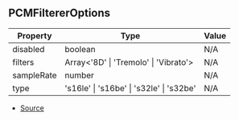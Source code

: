 ## PCMFiltererOptions

| Property | Type | Value |
| ----------- | ----------- | ----------- |
| disabled | boolean | N/A |
| filters | Array\<'8D' \| 'Tremolo' \| 'Vibrato'> | N/A |
| sampleRate | number | N/A |
| type | 's16le' \| 's16be' \| 's32le' \| 's32be' | N/A |


- [Source](https://github.com/Androz2091/discord-player/blob/e5339f1/packages/equalizer/src/audio/AudioFilter.ts#L14)